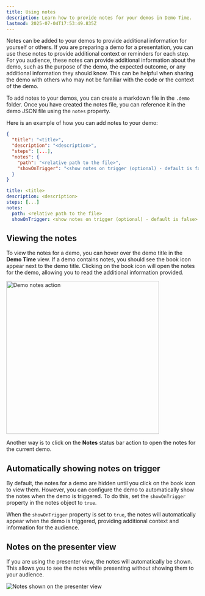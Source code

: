 ```yaml
---
title: Using notes
description: Learn how to provide notes for your demos in Demo Time.
lastmod: 2025-07-04T17:53:49.835Z
---
```



Notes can be added to your demos to provide additional information for yourself or others. If you are preparing a demo for a presentation, you can use these notes to provide additional context or reminders for each step. For you audience, these notes can provide additional information about the demo, such as the purpose of the demo, the expected outcome, or any additional information they should know. This can be helpful when sharing the demo with others who may not be familiar with the code or the context of the demo.

To add notes to your demos, you can create a markdown file in the `.demo` folder. Once you have created the notes file, you can reference it in the demo JSON file using the `notes` property.

Here is an example of how you can add notes to your demo:

<Tabs syncKey="demo-notes">
<TabItem label="JSON">

```json
{
  "title": "<title>",
  "description": "<description>",
  "steps": [...],
  "notes": {
    "path": "<relative path to the file>",
    "showOnTrigger": "<show notes on trigger (optional) - default is false>"
  }
}
```

</TabItem>
<TabItem label="YAML">

```yaml
title: <title>
description: <description>
steps: [...]
notes:
  path: <relative path to the file>
  showOnTrigger: <show notes on trigger (optional) - default is false>
```

</TabItem>
</Tabs>

## Viewing the notes

To view the notes for a demo, you can hover over the demo title in the **Demo Time** view. If a demo contains notes, you should see the book icon appear next to the demo title. Clicking on the book icon will open the notes for the demo, allowing you to read the additional information provided.

<Image class="mx-auto" src={notesAction} alt="Demo notes action" width="400" />

Another way is to click on the **Notes** status bar action to open the notes for the current demo.

## Automatically showing notes on trigger

By default, the notes for a demo are hidden until you click on the book icon to view them. However, you can configure the demo to automatically show the notes when the demo is triggered. To do this, set the `showOnTrigger` property in the notes object to `true`.

When the `showOnTrigger` property is set to `true`, the notes will automatically appear when the demo is triggered, providing additional context and information for the audience.

## Notes on the presenter view

If you are using the presenter view, the notes will automatically be shown. This allows you to see the notes while presenting without showing them to your audience.

<Image class="mx-auto" src={notesImg} alt="Notes shown on the presenter view" />